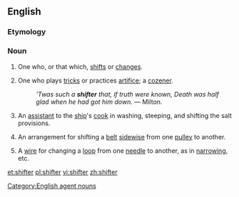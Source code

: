 ==English==

===Etymology===
{{suffix|shift|er}}

===Noun===
{{en-noun}}

# One who, or that which, [[shifts]] or [[changes]].
# {{dated}} One who plays [[tricks]] or practices [[artifice]]; a [[cozener]].
#: ''&apos;Twas such a '''shifter''' that, if truth were known, Death was half glad when he had got him down.'' &mdash; Milton.
# {{nautical}} An [[assistant]] to the [[ship]]'s [[cook]] in washing, steeping, and shifting the salt provisions.
# {{engineering}} An arrangement for shifting a [[belt]] [[sidewise]] from one [[pulley]] to another.
# {{engineering|textiles}} A [[wire]] for changing a [[loop]] from one [[needle]] to another, as in [[narrow]]ing, etc.

{{Webster 1913}}

[[Category:English agent nouns]]

[[et:shifter]]
[[pl:shifter]]
[[vi:shifter]]
[[zh:shifter]]